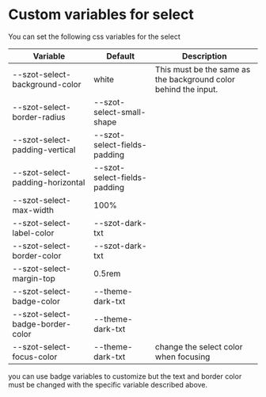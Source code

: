 
<Meta title="Components/FormFields/Select/Custom" />

# Custom variables for select

You can set the following css variables for the select

| Variable                         | Default                      | Description                                                     |
| -------------------------------- | ---------------------------- | --------------------------------------------------------------- |
| --szot-select-background-color   | white                        | This must be the same as the background color behind the input. |
| --szot-select-border-radius      | --szot-select-small-shape    |                                                                 |
| --szot-select-padding-vertical   | --szot-select-fields-padding |                                                                 |
| --szot-select-padding-horizontal | --szot-select-fields-padding |                                                                 |
| --szot-select-max-width          | 100%                         |                                                                 |
| --szot-select-label-color        | --szot-dark-txt              |
| --szot-select-border-color       | --szot-dark-txt              |
| --szot-select-margin-top         | 0.5rem                       |
| --szot-select-badge-color        | --theme-dark-txt             |
| --szot-select-badge-border-color | --theme-dark-txt             |
| --szot-select-focus-color        | --theme-dark-txt             | change the select color when focusing                           |

you can use badge variables to customize but the text and border color
must be changed with the specific variable described above.
